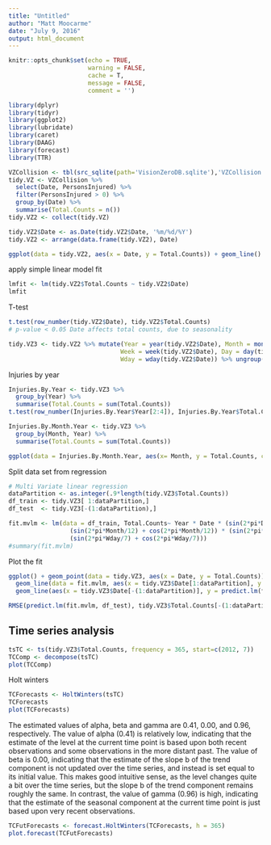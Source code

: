```yaml
---
title: "Untitled"
author: "Matt Moocarme"
date: "July 9, 2016"
output: html_document
---
```


```r
knitr::opts_chunk$set(echo = TRUE,
                      warning = FALSE,
                      cache = T,
                      message = FALSE,
                      comment = '')
```

```r
library(dplyr)
library(tidyr)
library(ggplot2)
library(lubridate)
library(caret)
library(DAAG)
library(forecast)
library(TTR)
```

```r
VZCollision <- tbl(src_sqlite(path='VisionZeroDB.sqlite'),'VZCollision')
tidy.VZ <- VZCollision %>% 
  select(Date, PersonsInjured) %>%
  filter(PersonsInjured > 0) %>% 
  group_by(Date) %>%
  summarise(Total.Counts = n())
tidy.VZ2 <- collect(tidy.VZ)

```

```r
tidy.VZ2$Date <- as.Date(tidy.VZ2$Date, '%m/%d/%Y')
tidy.VZ2 <- arrange(data.frame(tidy.VZ2), Date)
```

```r
ggplot(data = tidy.VZ2, aes(x = Date, y = Total.Counts)) + geom_line() + geom_smooth(method = lm)
```
apply simple linear model fit

```r
lmfit <- lm(tidy.VZ2$Total.Counts ~ tidy.VZ2$Date)
lmfit
```
T-test
```r
t.test(row_number(tidy.VZ2$Date), tidy.VZ2$Total.Counts)
# p-value < 0.05 Date affects total counts, due to seasonality
```

```r
tidy.VZ3 <- tidy.VZ2 %>% mutate(Year = year(tidy.VZ2$Date), Month = month(tidy.VZ2$Date),
                               Week = week(tidy.VZ2$Date), Day = day(tidy.VZ2$Date),
                               Wday = wday(tidy.VZ2$Date)) %>% ungroup()
```
Injuries by year
```r
Injuries.By.Year <- tidy.VZ3 %>%
  group_by(Year) %>%
  summarise(Total.Counts = sum(Total.Counts))
t.test(row_number(Injuries.By.Year$Year[2:4]), Injuries.By.Year$Total.Counts[2:4])
```

```r
Injuries.By.Month.Year <- tidy.VZ3 %>%
  group_by(Month, Year) %>%
  summarise(Total.Counts = sum(Total.Counts))

ggplot(data = Injuries.By.Month.Year, aes(x= Month, y = Total.Counts, color = as.factor(Year))) + geom_line()
```
Split data set from regression
```r
# Multi Variate linear regression
dataPartition <- as.integer(.9*length(tidy.VZ3$Total.Counts))
df_train <- tidy.VZ3[ 1:dataPartition,]
df_test  <- tidy.VZ3[-(1:dataPartition),]
```

```r
fit.mvlm <- lm(data = df_train, Total.Counts~ Year * Date * (sin(2*pi*Day/31) + cos(2*pi*Day/31)) * 
                 (sin(2*pi*Month/12) + cos(2*pi*Month/12)) * (sin(2*pi*Week/52) + cos(2*pi*Week/52)) *
                 (sin(2*pi*Wday/7) + cos(2*pi*Wday/7)))
#summary(fit.mvlm)
```
Plot the fit
```r
ggplot() + geom_point(data = tidy.VZ3, aes(x = Date, y = Total.Counts)) + 
  geom_line(data = fit.mvlm, aes(x = tidy.VZ3$Date[1:dataPartition], y = fit.mvlm$fitted.values), color = 'red') +
  geom_line(aes(x = tidy.VZ3$Date[-(1:dataPartition)], y = predict.lm(fit.mvlm, df_test)), color = 'green')
```
```r
RMSE(predict.lm(fit.mvlm, df_test), tidy.VZ3$Total.Counts[-(1:dataPartition)])
```

## Time series analysis
```r
tsTC <- ts(tidy.VZ3$Total.Counts, frequency = 365, start=c(2012, 7))
TCComp <- decompose(tsTC)
plot(TCComp)
```

Holt winters
```r
TCForecasts <- HoltWinters(tsTC)
TCForecasts
plot(TCForecasts)
```
The estimated values of alpha, beta and gamma are 0.41, 0.00, and 0.96, respectively. The value of alpha (0.41) is relatively low, indicating that the estimate of the level at the current time point is based upon both recent observations and some observations in the more distant past. The value of beta is 0.00, indicating that the estimate of the slope b of the trend component is not updated over the time series, and instead is set equal to its initial value. This makes good intuitive sense, as the level changes quite a bit over the time series, but the slope b of the trend component remains roughly the same. In contrast, the value of gamma (0.96) is high, indicating that the estimate of the seasonal component at the current time point is just based upon very recent observations.


```r
TCFutForecasts <- forecast.HoltWinters(TCForecasts, h = 365)
plot.forecast(TCFutForecasts)
```







